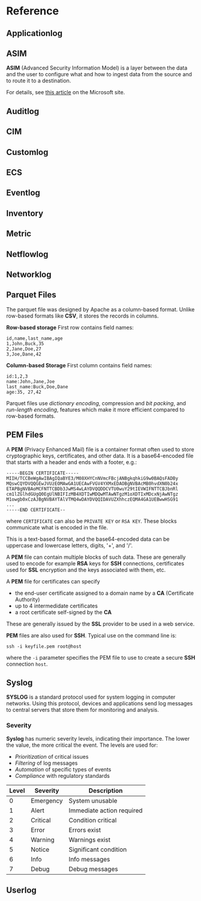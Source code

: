 # Reference

## Applicationlog

## ASIM

**ASIM** (Advanced Security Information Model) is a layer between the data and the user to configure what and how to ingest data from the source and to route it to a destination.

For details, see [this article](https://learn.microsoft.com/en-us/azure/sentinel/normalization) on the Microsoft site.

## Auditlog

## CIM

## Customlog

## ECS

## Eventlog

## Inventory

## Metric

## Netflowlog

## Networklog

## Parquet Files

The parquet file was designed by Apache as a column-based format. Unlike row-based formats like **CSV**, it stores the records in columns.

**Row-based storage** First row contains field names:

```plaintext
id,name,last_name,age
1,John,Buck,35
2,Jane,Doe,27
3,Joe,Dane,42
```

**Column-based Storage** First column contains field names:

```plaintext
id:1,2,3
name:John,Jane,Joe
last_name:Buck,Doe,Dane
age:35, 27,42
```

Parquet files use _dictionary encoding_, compression and _bit packing_, and _run-length encoding_, features which make it more efficient compared to row-based formats.

## PEM Files

A **PEM** (Privacy Enhanced Mail) file is a container format often used to store cryptographic keys, certificates, and other data. It is a base64-encoded file that starts with a header and ends with a footer, e.g.:

```encoding
-----BEGIN CERTIFICATE-----
MIIH/TCCBeWgAwIBAgIQaBYE3/M08XHYCnNVmcFBcjANBgkqhkiG9w0BAQsFADBy
MQswCQYDVQQGEwJVUzEOMAwGA1UECAwFVGV4YXMxEDAOBgNVBAcMB0hvdXN0b24x
ETAPBgNVBAoMCFNTTCBDb3JwMS4wLAYDVQQDDCVTU0wuY29tIEVWIFNTTCBJbnRl
cm1lZGlhdGUgQ0EgUlNBIFIzMB4XDTIwMDQwMTAwNTgzM1oXDTIxMDcxNjAwNTgz
M1owgb0xCzAJBgNVBAYTAlVTMQ4wDAYDVQQIDAVUZXhhczEQMA4GA1UEBwwHSG91
...
-----END CERTIFICATE--
```

where `CERTIFICATE` can also be `PRIVATE KEY` or `RSA KEY`. These blocks communicate what is encoded in the file.

This is a text-based format, and the base64-encoded data can be uppercase and lowercase letters, digits, '+', and '/'.

A **PEM** file can contain multiple blocks of such data. These are generally used to encode for example **RSA** keys for **SSH** connections, certificates used for **SSL** encryption and the keys associated with them, etc.

A **PEM** file for certificates can specify

* the end-user certificate assigned to a domain name by a **CA** (Certificate Authority)
* up to 4 intermedidate certificates
* a root certificate self-signed by the **CA**

These are generally issued by the **SSL** provider to be used in a web service.

**PEM** files are also used for **SSH**. Typical use on the command line is:

```CLI-linux
ssh -i keyfile.pem root@host
```

where the `-i` parameter specifies the PEM file to use to create a secure **SSH** connection `host`.

## Syslog

**SYSLOG** is a standard protocol used for system logging in computer networks. Using this protocol, devices and applications send log messages to central servers that store them for monitoring and analysis.

### Severity

**Syslog** has numeric severity levels, indicating their importance. The lower the value, the more critical the event. The levels are used for:

* _Prioritization_ of critical issues
* _Filtering_ of log messages
* _Automation_ of specific types of events
* _Compliance_ with regulatory standards

|Level|Severity|Description|
|---|---|---|
|0|Emergency|System unusable|
|1|Alert|Immediate action required|
|2|Critical|Condition critical|
|3|Error|Errors exist|
|4|Warning|Warnings exist|
|5|Notice|Significant condition|
|6|Info|Info messages|
|7|Debug|Debug messages|

## Userlog
